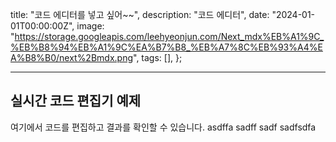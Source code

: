   title: "코드 에디터를 넣고 싶어~~",
  description: "코드 에디터",
  date: "2024-01-01T00:00:00Z",
  image:
    "https://storage.googleapis.com/leehyeonjun.com/Next_mdx%EB%A1%9C_%EB%B8%94%EB%A1%9C%EA%B7%B8_%EB%A7%8C%EB%93%A4%EA%B8%B0/next%2Bmdx.png",
  tags: [],
};

---

## 실시간 코드 편집기 예제

여기에서 코드를 편집하고 결과를 확인할 수 있습니다.
asdffa
sadff
sadf
sadfsdfa

